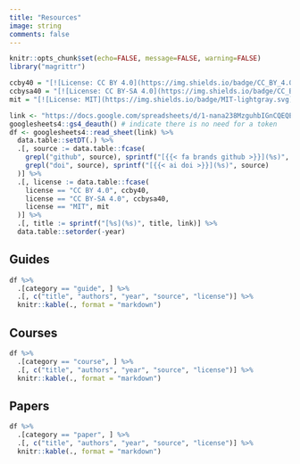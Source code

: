 ```yaml
---
title: "Resources"
image: string
comments: false
---
```


```r
knitr::opts_chunk$set(echo=FALSE, message=FALSE, warning=FALSE)
library("magrittr")
```

```r
ccby40 = "[![License: CC BY 4.0](https://img.shields.io/badge/CC_BY_4.0-lightgrey.svg)](https://creativecommons.org/licenses/by/4.0/)"
ccbysa40 = "[![License: CC BY-SA 4.0](https://img.shields.io/badge/CC_BY--SA_4.0-lightgrey.svg)](https://creativecommons.org/licenses/by-sa/4.0/)"
mit = "[![License: MIT](https://img.shields.io/badge/MIT-lightgray.svg)](https://opensource.org/licenses/MIT)"
```

```r
link <- "https://docs.google.com/spreadsheets/d/1-nana238MzguhbIGnCQEQEfG6GT7WTMdICCgHtG2d4s/edit?usp=sharing"
googlesheets4::gs4_deauth() # indicate there is no need for a token
df <- googlesheets4::read_sheet(link) %>%
  data.table::setDT(.) %>%
  .[, source := data.table::fcase(
    grepl("github", source), sprintf("[{{< fa brands github >}}](%s)", source),
    grepl("doi", source), sprintf("[{{< ai doi >}}](%s)", source)
  )] %>%
  .[, license := data.table::fcase(
    license == "CC BY 4.0", ccby40,
    license == "CC BY-SA 4.0", ccbysa40,
    license == "MIT", mit
  )] %>%
  .[, title := sprintf("[%s](%s)", title, link)] %>%
  data.table::setorder(-year)
```

## Guides

```r
df %>%
  .[category == "guide", ] %>% 
  .[, c("title", "authors", "year", "source", "license")] %>%
  knitr::kable(., format = "markdown")
```

## Courses

```r
df %>%
  .[category == "course", ] %>% 
  .[, c("title", "authors", "year", "source", "license")] %>%
  knitr::kable(., format = "markdown")
```

## Papers

```r
df %>%
  .[category == "paper", ] %>% 
  .[, c("title", "authors", "year", "source", "license")] %>%
  knitr::kable(., format = "markdown")
```
